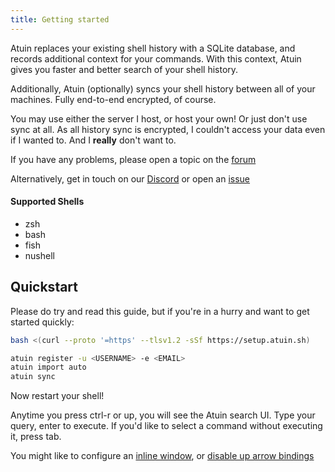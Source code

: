 ```yaml
---
title: Getting started
---
```



Atuin replaces your existing shell history with a SQLite database, and records
additional context for your commands. With this context, Atuin gives you faster
and better search of your shell history.

Additionally, Atuin (optionally) syncs your shell history between all of your
machines. Fully end-to-end encrypted, of course.

You may use either the server I host, or host your own! Or just don't use sync
at all. As all history sync is encrypted, I couldn't access your data even if I
wanted to. And I **really** don't want to.

If you have any problems, please open a topic on the [forum](https://forum.atuin.sh)

Alternatively, get in touch on our [Discord](https://discord.gg/Fq8bJSKPHh) or open an [issue](https://github.com/atuinsh/atuin/issues)

#### Supported Shells

- zsh
- bash
- fish
- nushell
 
## Quickstart

Please do try and read this guide, but if you're in a hurry and want to get
started quickly:

```bash
bash <(curl --proto '=https' --tlsv1.2 -sSf https://setup.atuin.sh)

atuin register -u <USERNAME> -e <EMAIL>
atuin import auto
atuin sync
```

Now restart your shell! 

Anytime you press ctrl-r or up, you will see the Atuin search UI. Type your
query, enter to execute. If you'd like to select a command without executing
it, press tab.

You might like to configure an [inline
window](https://atuin.sh/docs/config/#inline_height), or [disable up arrow
bindings](https://atuin.sh/docs/key-binding#disable-up-arrow)

<LinkCard
  title="Installation"
  description="Install and setup Atuin"
  href="/guide/install/"
/>
